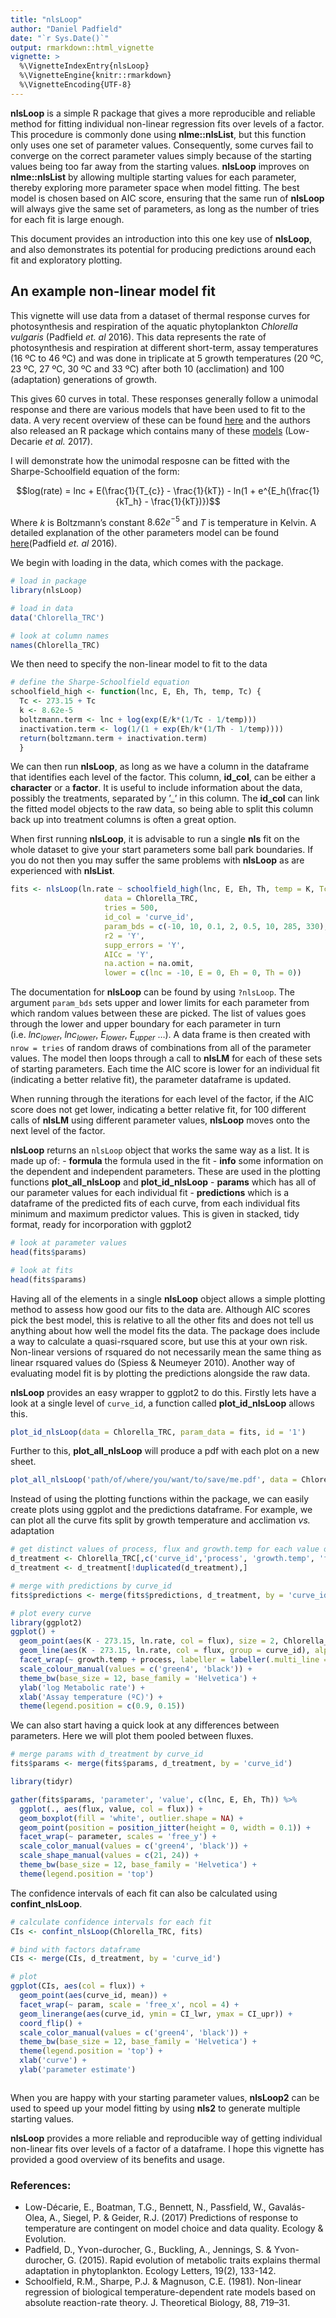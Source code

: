 ```yaml
---
title: "nlsLoop"
author: "Daniel Padfield"
date: "`r Sys.Date()`"
output: rmarkdown::html_vignette
vignette: >
  %\VignetteIndexEntry{nlsLoop}
  %\VignetteEngine{knitr::rmarkdown}
  %\VignetteEncoding{UTF-8}
---
```


__nlsLoop__ is a simple R package that gives a more reproducible and reliable method for fitting individual non-linear regression fits over levels of a factor. This procedure is commonly done using __nlme::nlsList__, but this function only uses one set of parameter values. Consequently, some curves fail to converge on the correct parameter values simply because of the starting values being too far away from the starting values. __nlsLoop__ improves on __nlme::nlsList__ by allowing multiple starting values for each parameter, thereby exploring more parameter space when model fitting. The best model is chosen based on AIC score, ensuring that the same run of __nlsLoop__ will always give the same set of parameters, as long as the number of tries for each fit is large enough.

This document provides an introduction into this one key use of __nlsLoop__, and also demonstrates its potential for producing predictions around each fit and exploratory plotting.

## An example non-linear model fit

This vignette will use data from a dataset of thermal response curves for photosynthesis and respiration of the aquatic phytoplankton _Chlorella vulgaris_ (Padfield _et. al_ 2016). This data represents the rate of photosynthesis and respiration at different short-term, assay temperatures (16 ºC to 46 ºC) and was done in triplicate at 5 growth temperatures (20  ºC, 23 ºC, 27 ºC, 30 ºC and 33 ºC) after both 10 (acclimation) and 100 (adaptation) generations of growth.

This gives 60 curves in total. These responses generally follow a unimodal response and there are various models that have been used to fit to the data. A very recent overview of these can be found [here](http://onlinelibrary.wiley.com/doi/10.1002/ece3.3576/epdf) and the authors also released an R package which contains many of these [models](https://cran.r-project.org/package=temperatureresponse) (Low-Decarie _et al._ 2017).

I will demonstrate how the unimodal resposne can be fitted with the Sharpe-Schoolfield equation of the form:

$$log(rate) = lnc + E(\frac{1}{T_{c}} - \frac{1}{kT}) - ln(1 + e^{E_h(\frac{1}{kT_h} - \frac{1}{kT})})$$

Where $k$ is Boltzmann's constant $8.62e^{-5}$ and $T$ is temperature in Kelvin. A detailed explanation of the other parameters model can be found [here](http://onlinelibrary.wiley.com/doi/10.1111/ele.12545/epdf)(Padfield _et. al_ 2016). 

We begin with loading in the data, which comes with the package.

```r
# load in package
library(nlsLoop)

# load in data
data('Chlorella_TRC')

# look at column names
names(Chlorella_TRC)
```

We then need to specify the non-linear model to fit to the data

```r
# define the Sharpe-Schoolfield equation
schoolfield_high <- function(lnc, E, Eh, Th, temp, Tc) {
  Tc <- 273.15 + Tc
  k <- 8.62e-5
  boltzmann.term <- lnc + log(exp(E/k*(1/Tc - 1/temp)))
  inactivation.term <- log(1/(1 + exp(Eh/k*(1/Th - 1/temp))))
  return(boltzmann.term + inactivation.term)
  }
```

We can then run __nlsLoop__, as long as we have a column in the dataframe that identifies each level of the factor. This column, __id_col__, can be either a __character__ or a __factor__. It is useful to include information about the data, possibly the treatments, separated by '_' in this column. The __id_col__  can link the fitted model objects to the raw data, so being able to split this column back up into treatment columns is often a great option.

When first running __nlsLoop__, it is advisable to run a single __nls__ fit on the whole dataset to give your start parameters some ball park boundaries. If you do not then you may suffer the same problems with __nlsLoop__ as are experienced with __nlsList__.

```r
fits <- nlsLoop(ln.rate ~ schoolfield_high(lnc, E, Eh, Th, temp = K, Tc = 20),
                     data = Chlorella_TRC,
                     tries = 500,
                     id_col = 'curve_id',
                     param_bds = c(-10, 10, 0.1, 2, 0.5, 10, 285, 330),
                     r2 = 'Y',
                     supp_errors = 'Y',
                     AICc = 'Y',
                     na.action = na.omit,
                     lower = c(lnc = -10, E = 0, Eh = 0, Th = 0))
```

The documentation for __nlsLoop__ can be found by using `?nlsLoop`. The argument `param_bds` sets upper and lower limits for each parameter from which random values between these are picked. The list of values goes through the lower and upper boundary for each parameter in turn (i.e. $lnc_{lower}$, $lnc_{lower}$, $E_{lower}$, $E_{upper}$ ...). A data frame is then created with `nrow = tries` of random draws of combinations from all of the parameter values. The model then loops through a call to __nlsLM__ for each of these sets of starting parameters. Each time the AIC score is lower for an individual fit (indicating a better relative fit), the parameter dataframe is updated.

When running through the iterations for each level of the factor, if the AIC score does not get lower, indicating a better relative fit, for 100 different calls of __nlsLM__ using different parameter values, __nlsLoop__ moves onto the next level of the factor.

__nlsLoop__ returns an `nlsLoop` object that works the same way as a list. It is made up of:
    - __formula__ the formula used in the fit
    - __info__ some information on the dependent and independent parameters. These are used in the plotting functions __plot_all_nlsLoop__ and __plot_id_nlsLoop__
    - __params__ which has all of our parameter values for each individual fit
    - __predictions__ which is a dataframe of the predicted fits of each curve, from each individual fits minimum and maximum predictor values. This is given in stacked, tidy format, ready for incorporation with ggplot2

```r
# look at parameter values
head(fits$params)

# look at fits
head(fits$params)
```

Having all of the elements in a single __nlsLoop__ object allows a simple plotting method to assess how good our fits to the data are.  Although AIC scores pick the best model, this is relative to all the other fits and does not tell us anything about how well the model fits the data. The package does include a way to calculate a quasi-rsquared score, but use this at your own risk. Non-linear versions of rsquared do not necessarily mean the same thing as linear rsquared values do (Spiess & Neumeyer 2010). Another way of evaluating model fit is by plotting the predictions alongside the raw data.

__nlsLoop__ provides an easy wrapper to ggplot2 to do this. Firstly lets have a look at a single level of `curve_id`, a function called __plot_id_nlsLoop__ allows this.

```r
plot_id_nlsLoop(data = Chlorella_TRC, param_data = fits, id = '1')
```

Further to this, __plot_all_nlsLoop__ will produce a pdf with each plot on a new sheet.

```r
plot_all_nlsLoop('path/of/where/you/want/to/save/me.pdf', data = Chlorella_TRC, param_data = fits)
```

Instead of using the plotting functions within the package, we can easily create plots using ggplot and the predictions dataframe. For example, we can plot all the curve fits split by growth temperature and acclimation _vs._ adaptation

```r
# get distinct values of process, flux and growth.temp for each value of curve_id
d_treatment <- Chlorella_TRC[,c('curve_id','process', 'growth.temp', 'flux')]
d_treatment <- d_treatment[!duplicated(d_treatment),]

# merge with predictions by curve_id
fits$predictions <- merge(fits$predictions, d_treatment, by = 'curve_id')

# plot every curve
library(ggplot2)
ggplot() +
  geom_point(aes(K - 273.15, ln.rate, col = flux), size = 2, Chlorella_TRC) +
  geom_line(aes(K - 273.15, ln.rate, col = flux, group = curve_id), alpha = 0.5, fits$predictions) +
  facet_wrap(~ growth.temp + process, labeller = labeller(.multi_line = F)) +
  scale_colour_manual(values = c('green4', 'black')) +
  theme_bw(base_size = 12, base_family = 'Helvetica') +
  ylab('log Metabolic rate') +
  xlab('Assay temperature (ºC)') +
  theme(legend.position = c(0.9, 0.15))

```

We can also start having a quick look at any differences between parameters. Here we will plot them pooled between fluxes.

```r
# merge params with d_treatment by curve_id
fits$params <- merge(fits$params, d_treatment, by = 'curve_id')

library(tidyr)

gather(fits$params, 'parameter', 'value', c(lnc, E, Eh, Th)) %>%
  ggplot(., aes(flux, value, col = flux)) +
  geom_boxplot(fill = 'white', outlier.shape = NA) +
  geom_point(position = position_jitter(height = 0, width = 0.1)) +
  facet_wrap(~ parameter, scales = 'free_y') +
  scale_color_manual(values = c('green4', 'black')) +
  scale_shape_manual(values = c(21, 24)) +
  theme_bw(base_size = 12, base_family = 'Helvetica') +
  theme(legend.position = 'top')
```

The confidence intervals of each fit can also be calculated using __confint_nlsLoop__.

```r
# calculate confidence intervals for each fit
CIs <- confint_nlsLoop(Chlorella_TRC, fits)

# bind with factors dataframe
CIs <- merge(CIs, d_treatment, by = 'curve_id')

# plot
ggplot(CIs, aes(col = flux)) +
  geom_point(aes(curve_id, mean)) +
  facet_wrap(~ param, scale = 'free_x', ncol = 4) +
  geom_linerange(aes(curve_id, ymin = CI_lwr, ymax = CI_upr)) +
  coord_flip() +
  scale_color_manual(values = c('green4', 'black')) +
  theme_bw(base_size = 12, base_family = 'Helvetica') +
  theme(legend.position = 'top') +
  xlab('curve') +
  ylab('parameter estimate')



```

When you are happy with your starting parameter values, __nlsLoop2__ can be used to speed up your model fitting by using __nls2__ to generate multiple starting values.



__nlsLoop__ provides a more reliable and reproducible way of getting individual non-linear fits over levels of a factor of a dataframe. I hope this vignette has provided a good overview of its benefits and usage.

### References:

- Low-Décarie, E., Boatman, T.G., Bennett, N., Passfield, W., Gavalás-Olea, A., Siegel, P. & Geider, R.J. (2017) Predictions of response to temperature are contingent on model choice and data quality. Ecology & Evolution.
- Padfield, D., Yvon-durocher, G., Buckling, A., Jennings, S. & Yvon-durocher, G. (2015). Rapid evolution of metabolic traits explains thermal adaptation in phytoplankton. Ecology Letters, 19(2), 133-142.
- Schoolfield, R.M., Sharpe, P.J. & Magnuson, C.E. (1981). Non-linear regression of biological temperature-dependent rate models based on absolute reaction-rate theory. J. Theoretical Biology, 88, 719–31.
